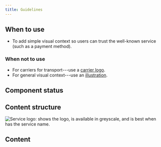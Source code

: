 ```yaml
---
title: Guidelines
---
```



<ReactExample name="ServiceLogo" />

## When to use

- To add simple visual context so users can trust the well-known service (such as a payment method).

### When not to use

- For carriers for transport---use a [carrier logo](/components/visuals/carrierlogo/).
- For general visual context---use an [illustration](/components/visuals/illustration/).

## Component status

<ComponentStatus component="ServiceLogo" />

## Content structure

![Service logo: shows the logo, is available in greyscale, and is best when has the service name.](fileId:4QJZqvBvRrLu6t9mwObCkA;nodeId:175%3A0)

## Content

<ShortNonvisualSnippet version={2} visual="logo" associated="service" />
